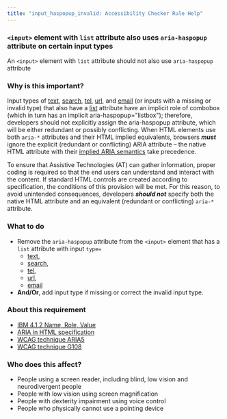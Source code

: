 ```yaml
---
title: "input_haspopup_invalid: Accessibility Checker Rule Help"
---
```


<div className="toolHelp">
<Row>
<Column colLg={16} colMd={8} colSm={4} className="toolHead">

### `<input>` element with `list` attribute also uses `aria-haspopup` attribute on certain input types

<div id="locLevel"></div>

An `<input>` element with `list` attribute should not also use `aria-haspopup` attribute

</Column>
</Row>
<Row>
<Column colLg={11} colMd={5} colSm={4} className="toolMain">

### Why is this important?

Input types of [text](https://html.spec.whatwg.org/multipage/input.html#text-(type=text)-state-and-search-state-(type=search)), 
[search](https://html.spec.whatwg.org/multipage/input.html#text-(type=text)-state-and-search-state-(type=search)), 
[tel](https://html.spec.whatwg.org/multipage/input.html#telephone-state-(type=tel)), 
[url](https://html.spec.whatwg.org/multipage/input.html#url-state-(type=url)), 
and [email](https://html.spec.whatwg.org/multipage/input.html#e-mail-state-(type=email)) 
(or inputs with a missing or invalid type) that also have a 
[list](https://html.spec.whatwg.org/multipage/input.html#attr-input-list) attribute have an implicit role of combobox 
(which in turn has an implicit aria-haspopup="listbox"); 
therefore, developers should not explicitly assign the aria-haspopup attribute, 
which will be either redundant or possibly conflicting. 
When HTML elements use both `aria-*` attributes and their HTML implied equivalents, 
browsers **_must_** ignore the explicit (redundant or conflicting) ARIA attribute – the native HTML attribute with their 
[implied ARIA semantics](https://www.w3.org/TR/wai-aria-1.1/#implicit_semantics) take precedence. 

To ensure that Assistive Technologies (AT) can gather information, 
proper coding is required so that the end users can understand and interact with the content. 
If standard HTML controls are created according to specification, 
the conditions of this provision will be met. 
For this reason, to avoid unintended consequences, 
developers **_should not_** specify both the native HTML attribute and an equivalent (redundant or conflicting) `aria-*` attribute.

<div id="locSnippet"></div>

### What to do

* Remove the `aria-haspopup` attribute from the `<input>` element that has a `list` attribute with input `type=`
    * [text](https://html.spec.whatwg.org/multipage/input.html#text-(type=text)-state-and-search-state-(type=search)), 
    * [search](https://html.spec.whatwg.org/multipage/input.html#text-(type=text)-state-and-search-state-(type=search)), 
    * [tel](https://html.spec.whatwg.org/multipage/input.html#telephone-state-(type=tel)),  
    * [url](https://html.spec.whatwg.org/multipage/input.html#url-state-(type=url)), 
    * [email](https://html.spec.whatwg.org/multipage/input.html#e-mail-state-(type=email))
* **And/Or**, add input type if missing or correct the invalid input type.





</Column>
<Column colLg={5} colMd={3} colSm={4} className="toolLeft">

### About this requirement

* [IBM 4.1.2 Name, Role, Value](https://www.ibm.com/able/requirements/requirements/#4_1_2)
* [ARIA in HTML specification](https://www.w3.org/TR/html-aria/#el-input-text-list)
* [WCAG technique ARIA5](https://www.w3.org/WAI/WCAG21/Techniques/aria/ARIA5)
* [WCAG technique G108](https://www.w3.org/WAI/WCAG21/Techniques/general/G108)

### Who does this affect?

* People using a screen reader, including blind, low vision and neurodivergent people
* People with low vision using screen magnification
* People with dexterity impairment using voice control
* People who physically cannot use a pointing device

</Column>
</Row>
</div>

